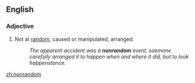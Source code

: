 ==English==

===Adjective===
{{en-adj}}

#Not at [[random]], caused or manipulated, arranged.
#:''The apparent accident was a '''nonrandom''' event, soemone carefully arranged it to happen when and where it did, but to look happenstance.''

[[zh:nonrandom]]